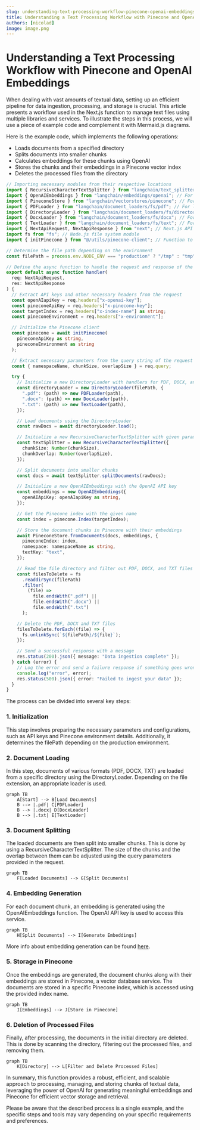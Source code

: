 ```yaml
---
slug: understanding-text-processing-workflow-pinecone-openai-embeddings
title: Understanding a Text Processing Workflow with Pinecone and OpenAI Embeddings
authors: [nicolad]
image: image.png
---
```


# Understanding a Text Processing Workflow with Pinecone and OpenAI Embeddings

When dealing with vast amounts of textual data, setting up an efficient pipeline for data ingestion, processing, and storage is crucial. This article presents a workflow used in the Next.js function to manage text files using multiple libraries and services. To illustrate the steps in this process, we will use a piece of example code and complement it with Mermaid.js diagrams.

Here is the example code, which implements the following operations:

- Loads documents from a specified directory
- Splits documents into smaller chunks
- Calculates embeddings for these chunks using OpenAI
- Stores the chunks and their embeddings in a Pinecone vector index
- Deletes the processed files from the directory

```ts
// Importing necessary modules from their respective locations
import { RecursiveCharacterTextSplitter } from "langchain/text_splitter"; // For splitting text into smaller chunks
import { OpenAIEmbeddings } from "langchain/embeddings/openai"; // For creating document embeddings using OpenAI
import { PineconeStore } from "langchain/vectorstores/pinecone"; // For storing document vectors in Pinecone
import { PDFLoader } from "langchain/document_loaders/fs/pdf"; // For loading PDF documents
import { DirectoryLoader } from "langchain/document_loaders/fs/directory"; // For loading documents from a directory
import { DocxLoader } from "langchain/document_loaders/fs/docx"; // For loading DOCX documents
import { TextLoader } from "langchain/document_loaders/fs/text"; // For loading text documents
import { NextApiRequest, NextApiResponse } from "next"; // Next.js API route support
import fs from "fs"; // Node.js file system module
import { initPinecone } from "@/utils/pinecone-client"; // Function to initialize Pinecone client

// Determine the file path depending on the environment
const filePath = process.env.NODE_ENV === "production" ? "/tmp" : "tmp"; // Path for storing files

// Define the async function to handle the request and response of the Next.js API route
export default async function handler(
  req: NextApiRequest,
  res: NextApiResponse
) {
  // Extract API keys and other necessary headers from the request
  const openAIapiKey = req.headers["x-openai-key"];
  const pineconeApiKey = req.headers["x-pinecone-key"];
  const targetIndex = req.headers["x-index-name"] as string;
  const pineconeEnvironment = req.headers["x-environment"];

  // Initialize the Pinecone client
  const pinecone = await initPinecone(
    pineconeApiKey as string,
    pineconeEnvironment as string
  );

  // Extract necessary parameters from the query string of the request
  const { namespaceName, chunkSize, overlapSize } = req.query;

  try {
    // Initialize a new DirectoryLoader with handlers for PDF, DOCX, and TXT files
    const directoryLoader = new DirectoryLoader(filePath, {
      ".pdf": (path) => new PDFLoader(path),
      ".docx": (path) => new DocxLoader(path),
      ".txt": (path) => new TextLoader(path),
    });

    // Load documents using the DirectoryLoader
    const rawDocs = await directoryLoader.load();

    // Initialize a new RecursiveCharacterTextSplitter with given parameters
    const textSplitter = new RecursiveCharacterTextSplitter({
      chunkSize: Number(chunkSize),
      chunkOverlap: Number(overlapSize),
    });

    // Split documents into smaller chunks
    const docs = await textSplitter.splitDocuments(rawDocs);

    // Initialize a new OpenAIEmbeddings with the OpenAI API key
    const embeddings = new OpenAIEmbeddings({
      openAIApiKey: openAIapiKey as string,
    });

    // Get the Pinecone index with the given name
    const index = pinecone.Index(targetIndex);

    // Store the document chunks in Pinecone with their embeddings
    await PineconeStore.fromDocuments(docs, embeddings, {
      pineconeIndex: index,
      namespace: namespaceName as string,
      textKey: "text",
    });

    // Read the file directory and filter out PDF, DOCX, and TXT files
    const filesToDelete = fs
      .readdirSync(filePath)
      .filter(
        (file) =>
          file.endsWith(".pdf") ||
          file.endsWith(".docx") ||
          file.endsWith(".txt")
      );

    // Delete the PDF, DOCX and TXT files
    filesToDelete.forEach((file) => {
      fs.unlinkSync(`${filePath}/${file}`);
    });

    // Send a successful response with a message
    res.status(200).json({ message: "Data ingestion complete" });
  } catch (error) {
    // Log the error and send a failure response if something goes wrong
    console.log("error", error);
    res.status(500).json({ error: "Failed to ingest your data" });
  }
}
```

The process can be divided into several key steps:

### 1. Initialization

This step involves preparing the necessary parameters and configurations, such as API keys and Pinecone environment details. Additionally, it determines the filePath depending on the production environment.

### 2. Document Loading

In this step, documents of various formats (PDF, DOCX, TXT) are loaded from a specific directory using the DirectoryLoader. Depending on the file extension, an appropriate loader is used.

```mermaid
graph TB
    A[Start] --> B[Load Documents]
    B --> |.pdf| C[PDFLoader]
    B --> |.docx| D[DocxLoader]
    B --> |.txt| E[TextLoader]
```

### 3. Document Splitting

The loaded documents are then split into smaller chunks. This is done by using a RecursiveCharacterTextSplitter. The size of the chunks and the overlap between them can be adjusted using the query parameters provided in the request.

```mermaid
graph TB
    F[Loaded Documents] --> G[Split Documents]
```

### 4. Embedding Generation

For each document chunk, an embedding is generated using the OpenAIEmbeddings function. The OpenAI API key is used to access this service.

```mermaid
graph TB
    H[Split Documents] --> I[Generate Embeddings]
```

More info about embedding generation can be found [here](/decoding-the-magic-of-text-embeddings-with-openai).

### 5. Storage in Pinecone

Once the embeddings are generated, the document chunks along with their embeddings are stored in Pinecone, a vector database service. The documents are stored in a specific Pinecone index, which is accessed using the provided index name.

```mermaid
graph TB
    I[Embeddings] --> J[Store in Pinecone]
```

### 6. Deletion of Processed Files

Finally, after processing, the documents in the initial directory are deleted. This is done by scanning the directory, filtering out the processed files, and removing them.

```mermaid
graph TB
    K[Directory] --> L[Filter and Delete Processed Files]
```

In summary, this function provides a robust, efficient, and scalable approach to processing, managing, and storing chunks of textual data, leveraging the power of OpenAI for generating meaningful embeddings and Pinecone for efficient vector storage and retrieval.

Please be aware that the described process is a single example, and the specific steps and tools may vary depending on your specific requirements and preferences.
